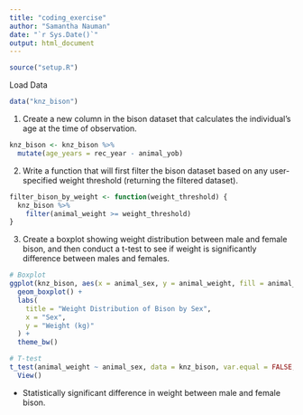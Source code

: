 ```yaml
---
title: "coding_exercise"
author: "Samantha Nauman"
date: "`r Sys.Date()`"
output: html_document
---
```


```r
source("setup.R")
```

Load Data
```r
data("knz_bison")
```

1. Create a new column in the bison dataset that calculates the individual’s age at the time of observation.
```r
knz_bison <- knz_bison %>%
  mutate(age_years = rec_year - animal_yob)
```

2. Write a function that will first filter the bison dataset based on any user-specified weight threshold (returning the filtered dataset).
```r
filter_bison_by_weight <- function(weight_threshold) {
  knz_bison %>%
    filter(animal_weight >= weight_threshold)
}
```

3. Create a boxplot showing weight distribution between male and female bison, and then conduct a t-test to see if weight is significantly difference between males and females.
```r
# Boxplot
ggplot(knz_bison, aes(x = animal_sex, y = animal_weight, fill = animal_sex)) +
  geom_boxplot() +
  labs(
    title = "Weight Distribution of Bison by Sex",
    x = "Sex",
    y = "Weight (kg)"
  ) +
  theme_bw()

# T-test
t_test(animal_weight ~ animal_sex, data = knz_bison, var.equal = FALSE, detailed = TRUE) %>%
  View()
```

- Statistically significant difference in weight between male and female bison. 
